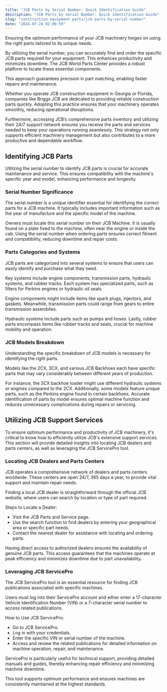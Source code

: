 ```yaml
---
title: "JCB Parts by Serial Number: Quick Identification Guide"
description: "JCB Parts by Serial Number: Quick Identification Guide"
slug: "construction equipment parts/jcb-parts-by-serial-number"
date: "2024-07-24 02:00:59"
---
```


Ensuring the optimum performance of your JCB machinery hinges on using the right parts tailored to its unique needs.


By utilizing the serial number, you can accurately find and order the specific JCB parts required for your equipment. This enhances productivity and minimizes downtime. The JCB World Parts Center provides a robust platform to locate these essential components.


This approach guarantees precision in part matching, enabling faster repairs and maintenance. 


Whether you operate JCB construction equipment in Georgia or Florida, companies like Briggs JCB are dedicated to providing reliable construction parts quickly. Adopting this practice ensures that your machinery operates smoothly, reducing operational disruptions.


Furthermore, accessing JCB’s comprehensive parts inventory and utilizing their 24/7 support network ensures you receive the parts and services needed to keep your operations running seamlessly. This strategy not only supports efficient machinery management but also contributes to a more productive and dependable workflow.



## Identifying JCB Parts


Utilizing the serial number to identify JCB parts is crucial for accurate maintenance and service. This ensures compatibility with the machine's specific year and model, enhancing performance and longevity.


### Serial Number Significance


The serial number is a unique identifier essential for identifying the correct parts for a JCB machine. It typically includes important information such as the year of manufacture and the specific model of the machine.


Owners must locate this serial number on their JCB Machine. It is usually found on a plate fixed to the machine, often near the engine or inside the cab. Using the serial number when ordering parts ensures correct fitment and compatibility, reducing downtime and repair costs.


### Parts Categories and Systems


JCB parts are categorized into several systems to ensure that users can easily identify and purchase what they need. 


Key systems include engine components, transmission parts, hydraulic systems, and rubber tracks. Each system has specialized parts, such as filters for Perkins engines or hydraulic oil seals.


Engine components might include items like spark plugs, injectors, and gaskets. Meanwhile, transmission parts could range from gears to entire transmission assemblies. 


Hydraulic systems include parts such as pumps and hoses. Lastly, rubber parts encompass items like rubber tracks and seals, crucial for machine mobility and operation.


### JCB Models Breakdown


Understanding the specific breakdown of JCB models is necessary for identifying the right parts. 


Models like the 2CX, 3CX, and various JCB Backhoes each have specific parts that may vary considerably between different years of production.


For instance, the 3CX backhoe loader might use different hydraulic systems or engines compared to the 2CX. Additionally, some models feature unique parts, such as the Perkins engine found in certain backhoes. Accurate identification of parts by model ensures optimal machine function and reduces unnecessary complications during repairs or servicing.



## Utilizing JCB Support Services


To ensure optimum performance and productivity of JCB machinery, it's critical to know how to efficiently utilize JCB's extensive support services. This section will provide detailed insights into locating JCB dealers and parts centers, as well as leveraging the JCB ServicePro tool.


### Locating JCB Dealers and Parts Centers


JCB operates a comprehensive network of dealers and parts centers worldwide. These centers are open 24/7, 365 days a year, to provide vital support and maintain repair needs. 


Finding a local JCB dealer is straightforward through the official JCB website, where users can search by location or type of part required.


Steps to Locate a Dealer:


- Visit the JCB Parts and Service page.
- Use the search function to find dealers by entering your geographical area or specific part needs.
- Contact the nearest dealer for assistance with locating and ordering parts.


Having direct access to authorized dealers ensures the availability of genuine JCB parts. This access guarantees that the machines operate at peak efficiency and minimizes downtime due to part unavailability.


### Leveraging JCB ServicePro


The JCB ServicePro tool is an essential resource for finding JCB publications associated with specific machines. 


Users must log into their ServicePro account and either enter a 17-character Vehicle Identification Number (VIN) or a 7-character serial number to access related publications.


How to Use JCB ServicePro:


- Go to JCB ServicePro.
- Log in with your credentials.
- Enter the specific VIN or serial number of the machine.
- Access and review the related publications for detailed information on machine operation, repair, and maintenance.


ServicePro is particularly useful for technical support, providing detailed manuals and guides, thereby enhancing repair efficiency and minimizing machine downtime. 


This tool supports optimum performance and ensures machines are consistently maintained at the highest standards.
